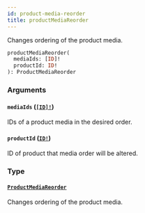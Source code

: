 ```yaml
---
id: product-media-reorder
title: productMediaReorder
---
```


Changes ordering of the product media.

```graphql
productMediaReorder(
  mediaIds: [ID]!
  productId: ID!
): ProductMediaReorder

```

### Arguments

#### `mediaIds` ([`[ID]!`](/docs/developer/api-reference/scalars/id))

IDs of a product media in the desired order.

#### `productId` ([`ID!`](/docs/developer/api-reference/scalars/id))

ID of product that media order will be altered.

### Type

#### [`ProductMediaReorder`](/docs/developer/api-reference/objects/product-media-reorder)

Changes ordering of the product media.
